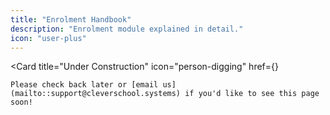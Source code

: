 ```yaml
---
title: "Enrolment Handbook"
description: "Enrolment module explained in detail."
icon: "user-plus"
---
```


<Card
    title="Under Construction"
    icon="person-digging"
    href={}
>
    Please check back later or [email us](mailto::support@cleverschool.systems) if you'd like to see this page soon!
</Card>
